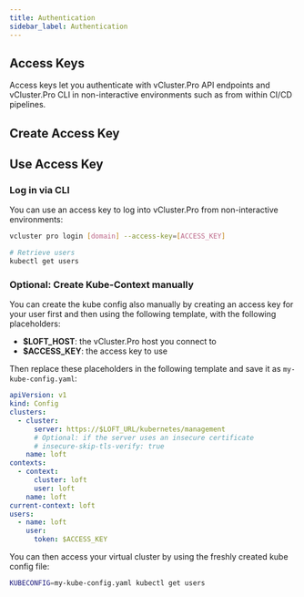 ```yaml
---
title: Authentication
sidebar_label: Authentication
---
```



## Access Keys

Access keys let you authenticate with vCluster.Pro API endpoints and vCluster.Pro CLI in non-interactive environments such as from within CI/CD pipelines.

## Create Access Key

<PartialAccessKeyCreateUI />

## Use Access Key

### Log in via CLI

You can use an access key to log into vCluster.Pro from non-interactive environments:

```bash
vcluster pro login [domain] --access-key=[ACCESS_KEY]

# Retrieve users
kubectl get users
```

### Optional: Create Kube-Context manually

You can create the kube config also manually by creating an access key for
your user first and then using the following template, with the following placeholders:

- **$LOFT_HOST**: the vCluster.Pro host you connect to
- **$ACCESS_KEY**: the access key to use

Then replace these placeholders in the following template and save it as `my-kube-config.yaml`:

```yaml
apiVersion: v1
kind: Config
clusters:
  - cluster:
      server: https://$LOFT_URL/kubernetes/management
      # Optional: if the server uses an insecure certificate
      # insecure-skip-tls-verify: true
    name: loft
contexts:
  - context:
      cluster: loft
      user: loft
    name: loft
current-context: loft
users:
  - name: loft
    user:
      token: $ACCESS_KEY
```

You can then access your virtual cluster by using the freshly created kube config file:

```bash
KUBECONFIG=my-kube-config.yaml kubectl get users
```
